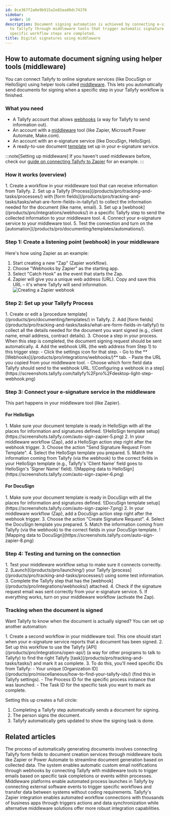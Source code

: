 ```yaml
---
id: 8ce367f2a0e9b915a2e83aad0dc74376
sidebar:
  order: 10
description: Document signing automation is achieved by connecting e-signature services
  to Tallyfy through middleware tools that trigger automatic signature requests when
  specific workflow steps are completed.
title: Digital signatures using middleware
---
```



## How to automate document signing using helper tools (middleware)

You can connect Tallyfy to online signature services (like DocuSign or HelloSign) using helper tools called [middleware](/products/pro/integrations/middleware/). This lets you automatically send documents for signing when a specific step in your Tallyfy workflow is finished.

### What you need
- A Tallyfy account that allows [webhooks](/products/pro/integrations/webhooks/) (a way for Tallyfy to send information out).
- An account with a [middleware](/products/pro/integrations/middleware/) tool (like Zapier, Microsoft Power Automate, Make.com).
- An account with an e-signature service (like DocuSign, HelloSign).
- A ready-to-use document [template](/products/pro/documenting/templates/) set up in your e-signature service.

:::note[Setting up middleware]
If you haven't used middleware before, check our [guide on connecting Tallyfy to Zapier](/products/pro/integrations/middleware/zapier/how-to-connect-your-tallyfy-account-to-zapier/) for an example.
:::

### How it works (overview)
<Steps>
1. Create a workflow in your middleware tool that can receive information from Tallyfy.
2. Set up a Tallyfy [Process](/products/pro/tracking-and-tasks/processes/) with [form fields](/products/pro/tracking-and-tasks/tasks/what-are-form-fields-in-tallyfy/) to collect the information needed for the document (like name, email).
3. Set up a [webhook](/products/pro/integrations/webhooks/) in a specific Tallyfy step to send the collected information to your middleware tool.
4. Connect your e-signature service to your middleware tool.
5. Test the connection and turn on the [automation](/products/pro/documenting/templates/automations/).
</Steps>

### Step 1: Create a listening point (webhook) in your middleware

Here's how using Zapier as an example:
<Steps>
1. Start creating a new "Zap" (Zapier workflow).
2. Choose "Webhooks by Zapier" as the starting app.
3. Select "Catch Hook" as the event that starts the Zap.
4. Zapier will give you a unique web address (URL). Copy and save this URL – it's where Tallyfy will send information.
   ![Creating a Zapier webhook](https://screenshots.tallyfy.com/auto-sign-zapier-1.png)
</Steps>

### Step 2: Set up your Tallyfy Process

<Steps>
1. Create or edit a [procedure template](/products/pro/documenting/templates/) in Tallyfy.
2. Add [form fields](/products/pro/tracking-and-tasks/tasks/what-are-form-fields-in-tallyfy/) to collect all the details needed for the document you want signed (e.g., client name, email address, contract details).
3. Choose a step in your process. When this step is completed, the document signing request should be sent automatically.
4. Add the webhook URL (the web address from Step 1) to this trigger step:
   - Click the settings icon for that step.
   - Go to the **[Webhooks](/products/pro/integrations/webhooks/)** tab.
   - Paste the URL you copied from your middleware tool.
   - Choose which form field data Tallyfy should send to the webhook URL.
   ![Configuring a webhook in a step](https://screenshots.tallyfy.com/tallyfy%2Fpro%2Fdesktop-light-step-webhook.png)
</Steps>

### Step 3: Connect your e-signature service in the middleware

This part happens in your middleware tool (like Zapier).

#### For HelloSign
<Steps>
1. Make sure your document template is ready in HelloSign with all the places for information and signatures defined.
   ![HelloSign template setup](https://screenshots.tallyfy.com/auto-sign-zapier-5.png)
2. In your middleware workflow (Zap), add a HelloSign action step right after the webhook trigger.
3. Choose the action "Send Signature Request From Template".
4. Select the HelloSign template you prepared.
5. Match the information coming from Tallyfy (via the webhook) to the correct fields in your HelloSign template (e.g., Tallyfy's 'Client Name' field goes to HelloSign's 'Signer Name' field).
   ![Mapping data to HelloSign](https://screenshots.tallyfy.com/auto-sign-zapier-6.png)
</Steps>

#### For DocuSign
<Steps>
1. Make sure your document template is ready in DocuSign with all the places for information and signatures defined.
   ![DocuSign template setup](https://screenshots.tallyfy.com/auto-sign-zapier-7.png)
2. In your middleware workflow (Zap), add a DocuSign action step right after the webhook trigger.
3. Choose the action "Create Signature Request".
4. Select the DocuSign template you prepared.
5. Match the information coming from Tallyfy (via the webhook) to the correct fields in your DocuSign template.
   ![Mapping data to DocuSign](https://screenshots.tallyfy.com/auto-sign-zapier-8.png)
</Steps>

### Step 4: Testing and turning on the connection
<Steps>
1. Test your middleware workflow setup to make sure it connects correctly.
2. [Launch](/products/pro/launching/) your Tallyfy [process](/products/pro/tracking-and-tasks/processes/) using some test information.
3. Complete the Tallyfy step that has the [webhook](/products/pro/integrations/webhooks/) attached.
4. Check if the signature request email was sent correctly from your e-signature service.
5. If everything works, turn on your middleware workflow (activate the Zap).
</Steps>

### Tracking when the document is signed

Want Tallyfy to know when the document is actually signed? You can set up another automation:

<Steps>
1. Create a second workflow in your middleware tool. This one should start when your e-signature service reports that a document has been signed.
2. Set up this workflow to use the Tallyfy [API](/products/pro/integrations/open-api/) (a way for other programs to talk to Tallyfy) to find the right Tallyfy [task](/products/pro/tracking-and-tasks/tasks/) and mark it as complete.
3. To do this, you'll need specific IDs from Tallyfy:
   - Your unique [Organization ID](/products/pro/miscellaneous/how-to-find-your-tallyfy-ids/) (find this in Tallyfy settings).
   - The Process ID for the specific process instance that was launched.
   - The Task ID for the specific task you want to mark as complete.
</Steps>

Setting this up creates a full circle:
1. Completing a Tallyfy step automatically sends a document for signing.
2. The person signs the document.
3. Tallyfy automatically gets updated to show the signing task is done.


## Related articles
<CardGrid>
<LinkTitleCard header="<b>Documents > Send data to document creation systems</b>" href="/products/pro/documenting/documents/how-to-generate-documents-from-form-fields/" > The process of automatically generating documents involves connecting Tallyfy form fields to document creation services through middleware tools like Zapier or Power Automate to streamline document generation based on collected data. </LinkTitleCard>
<LinkTitleCard header="<b>Webhooks > Send emails using webhooks</b>" href="/products/pro/integrations/webhooks/how-can-i-send-emails-using-webhooks-in-tallyfy/" > The system enables automatic custom email notifications through webhooks by connecting Tallyfy with middleware tools to trigger emails based on specific task completions or events within processes. </LinkTitleCard>
<LinkTitleCard header="<b>Triggers > Launch via middleware</b>" href="/products/pro/launching/triggers/via-middleware/" > Middleware platforms enable automated process launches in Tallyfy by connecting external software events to trigger specific workflows and transfer data between systems without coding requirements. </LinkTitleCard>
<LinkTitleCard header="<b>Middleware > Zapier</b>" href="/products/pro/integrations/middleware/zapier/" > Tallyfy's Zapier integration enables automated workflow connections with thousands of business apps through triggers actions and data synchronization while alternative middleware solutions offer more robust integration capabilities. </LinkTitleCard>
</CardGrid>